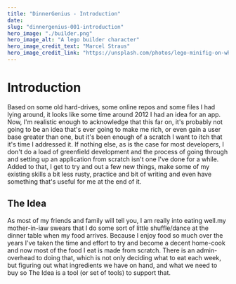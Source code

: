 ```yaml
---
title: "DinnerGenius - Introduction"
date: 
slug: "dinnergenius-001-introduction"
hero_image: "./builder.png"
hero_image_alt: "A lego builder character"
hero_image_credit_text: "Marcel Straus"
hero_image_credit_link: "https://unsplash.com/photos/lego-minifig-on-white-surface-rxGN4Z6wN5s"
---
```



Introduction
============

Based on some old hard-drives, some online repos and some files I had lying around, it looks like some time around 2012 I had an idea for an app. Now, I'm realistic enough to acknowledge that this far on, it's probably not going to be an idea that's ever going to make me rich, or even gain a user base greater than one, but it's been enough of a scratch I want to itch that it's time I addressed it. If nothing else, as is the case for most developers, I don't do a load of greenfield development and the process of going through and setting up an application from scratch isn't one I've done for a while. Added to that, I get to try and out a few new things, make some of my existing skills a bit less rusty, practice and bit of writing and even have something that's useful for me at the end of it.


The Idea
--------

As most of my friends and family will tell you, I am really into eating well.my mother-in-iaw swears that I do some sort of little shuffle/dance at the dinner table when my food arrives. Because I enjoy food so much over the years I've taken the time and effort to try and become a decent home-cook and now most of the food I eat is made from scratch. There is an admin-overhead to doing that, which is not only deciding what to eat each week, but figuring out what ingredients we have on hand, and what we need to buy so The Idea is a tool (or set of tools) to support that. 
